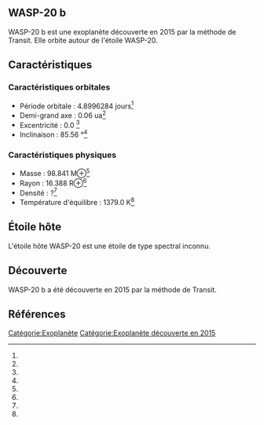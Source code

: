 == WASP-20 b ==

{{Infobox Exoplanète
| nom = WASP-20 b
| image = 
| légende = 
| étoile = WASP-20
| constellation = 
| ascension_droite = 
| déclinaison = 
| distance = ?
| type_spectral = ?
| masse = 98.841 M⊕<ref></ref>
| rayon = 16.388 R⊕<ref></ref>
| densité = ?<ref></ref>
| gravité = ?<ref></ref>
| température = 1379.0 K<ref></ref>
| période = 4.8996284 j<ref></ref>
| demi_grand_axe = 0.06 ua<ref></ref>
| excentricité = 0.0 <ref></ref>
| inclinaison = 85.56 °<ref></ref>
| méthode_découverte = Transit
| date_découverte = 2015
| statut = Confirmée
}}

WASP-20 b est une exoplanète découverte en 2015 par la méthode de Transit. Elle orbite autour de l'étoile WASP-20.

== Caractéristiques ==

=== Caractéristiques orbitales ===
* Période orbitale : 4.8996284 jours<ref></ref>
* Demi-grand axe : 0.06 ua<ref></ref>
* Excentricité : 0.0 <ref></ref>
* Inclinaison : 85.56 °<ref></ref>

=== Caractéristiques physiques ===
* Masse : 98.841 M⊕<ref></ref>
* Rayon : 16.388 R⊕<ref></ref>
* Densité : ?<ref></ref>
* Température d'équilibre : 1379.0 K<ref></ref>

== Étoile hôte ==

{{Infobox Étoile
| nom = WASP-20
| image = 
| légende = 
| constellation = 
| ascension_droite = 
| déclinaison = 
| distance = ?
| type_spectral = ?
| magnitude_absolue = 
| magnitude_apparente = 
| masse = ?<ref></ref>
| rayon = ?<ref></ref>
| température = ?<ref></ref>
| métallicité = ?<ref></ref>
| âge = ?<ref></ref>
}}

L'étoile hôte WASP-20 est une étoile de type spectral inconnu.

== Découverte ==

WASP-20 b a été découverte en 2015 par la méthode de Transit.

== Références ==
<references />

[[Catégorie:Exoplanète]]
[[Catégorie:Exoplanète découverte en 2015]]
